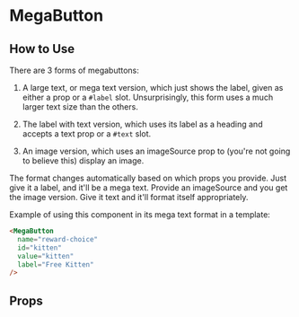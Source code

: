 
# MegaButton

<Preview>
  <Story id="components-mega-button--mega-text" />
  <Story id="components-mega-button--with-image" />
  <Story id="components-mega-button--small-text" />
</Preview>

## How to Use

There are 3 forms of megabuttons:

1) A large text, or mega text version, which just shows the label, given as either a prop or a `#label` slot. Unsurprisingly, this form uses a much larger text size than the others.

2) The label with text version, which uses its label as a heading and accepts a text prop or a `#text` slot.

3) An image version, which uses an imageSource prop to (you're not going to believe this) display an image.

The format changes automatically based on which props you provide. Just give it a label, and it'll be a mega text. Provide an imageSource and you get the image version. Give it text and it'll format itself appropriately.

Example of using this component in its mega text format in a template:

```html
<MegaButton
  name="reward-choice"
  id="kitten"
  value="kitten"
  label="Free Kitten"
/>
```

## Props

<ArgsTable story={PRIMARY_STORY} />

